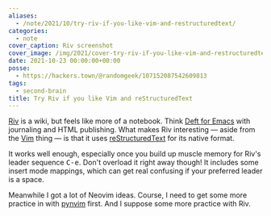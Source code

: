 ```yaml
---
aliases:
  - /note/2021/10/try-riv-if-you-like-vim-and-restructuredtext/
categories:
  - note
cover_caption: Riv screenshot
cover_image: /img/2021/cover-try-riv-if-you-like-vim-and-restructuredtext.png
date: 2021-10-23 00:00:00+00:00
posse:
  - https://hackers.town/@randomgeek/107152087542609813
tags:
  - second-brain
title: Try Riv if you like Vim and reStructuredText
---
```


[Riv][riv] is a wiki, but feels like more of a notebook. Think [Deft for
Emacs][deft] with journaling and HTML publishing. What makes Riv interesting —
aside from the [Vim][vim] thing — is that it uses [reStructuredText][rst] for
its native format.

It works well enough, especially once you build up muscle memory for Riv's
leader sequence <kbd>C-e</kbd>. Don't overload it right away though! It
includes some insert mode mappings, which can get real confusing if your
preferred leader is a space.

Meanwhile I got a lot of Neovim ideas. Course, I need to get some
more practice in with [pynvim][pynvim] first. And I suppose some more practice
with Riv.

[riv]: https://github.com/gu-fan/riv.vim
[deft]: https://jblevins.org/projects/deft/
[vim]: https://www.vim.org/
[rst]: https://docutils.sourceforge.io/
[pynvim]: https://pynvim.readthedocs.io/en/latest/
